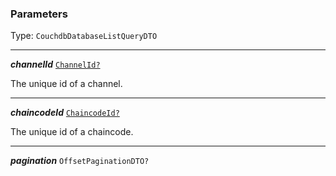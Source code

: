 


### Parameters

Type: `CouchdbDatabaseListQueryDTO`

---

***channelId*** [`ChannelId?`](/docs/channelid--page#channelid)

The unique id of a channel.



---

***chaincodeId*** [`ChaincodeId?`](/docs/ssm-chaincode-models--page#chaincodeid)

The unique id of a chaincode.



---

***pagination*** `OffsetPaginationDTO?`
